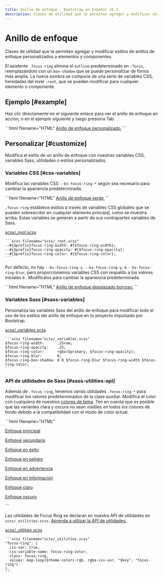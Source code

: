```yaml
---
title: Anillo de enfoque · Bootstrap en Español v5.3
description: Clases de utilidad que te permiten agregar y modificar estilos de anillos de enfoque personalizados a elementos y componentes.
---
```


# Anillo de enfoque

Clases de utilidad que te permiten agregar y modificar estilos de anillos de enfoque personalizados a elementos y componentes.

El asistente `.focus-ring` elimina el `outline` predeterminado en `:focus`, reemplazándolo con un `box-shadow` que se puede personalizar de forma más amplia. La nueva sombra se compone de una serie de variables CSS, heredadas del nivel `:root`, que se pueden modificar para cualquier elemento o componente.

Ejemplo [#example]
-------------------

Haz clic directamente en el siguiente enlace para ver el anillo de enfoque en acción, o en el ejemplo siguiente y luego presiona Tab.

<DemoIframe path="/demos/bootstrap/5.3/helpers/focus-ring/example.html">
    ```html filename="HTML"
    <a href="#" class="d-inline-flex focus-ring py-1 px-2 text-decoration-none border rounded-2">
        Anillo de enfoque personalizado
    </a>
    ```
</DemoIframe>

Personalizar [#customize]
--------------------------

Modifica el estilo de un anillo de enfoque con nuestras variables CSS, variables Sass, utilidades o estilos personalizados.

### Variables CSS [#css-variables]

Modifica las variables CSS `--bs-focus-ring-*` según sea necesario para cambiar la apariencia predeterminada.

<DemoIframe path="/demos/bootstrap/5.3/helpers/focus-ring/css-variables-1.html">
    ```html filename="HTML"
    <a href="#" class="d-inline-flex focus-ring py-1 px-2 text-decoration-none border rounded-2" style="--bs-focus-ring-color: rgba(var(--bs-success-rgb), .25)">
        Anillo de enfoque verde
    </a>
    ```
</DemoIframe>

`.focus-ring` establece estilos a través de variables CSS globales que se pueden sobrescribir en cualquier elemento principal, como se muestra arriba. Estas variables se generan a partir de sus contrapartes variables de Sass.

[scss/_root.scss](https://github.com/twbs/bootstrap/blob/v5.3.2/scss/_root.scss)

    ```scss filename="scss/_root.scss"
    --#{$prefix}focus-ring-width: #{$focus-ring-width};
    --#{$prefix}focus-ring-opacity: #{$focus-ring-opacity};
    --#{$prefix}focus-ring-color: #{$focus-ring-color};
    ```

Por defecto, no hay `--bs-focus-ring-x`, `--bs-focus-ring-y`, o `--bs-focus-ring-blur`, pero proporcionamos variables CSS con respaldo a los valores iniciales `0` . Modifícalos para cambiar la apariencia predeterminada.

<DemoIframe path="/demos/bootstrap/5.3/helpers/focus-ring/css-variables-2.html">
    ```html filename="HTML"
    <a href="#" class="d-inline-flex focus-ring py-1 px-2 text-decoration-none border rounded-2" style="--bs-focus-ring-x: 10px; --bs-focus-ring-y: 10px; --bs-focus-ring-blur: 4px">
        Anillo de enfoque desplazado borroso
    </a>
    ```
</DemoIframe>

### Variables Sass [#sass-variables]

Personaliza las variables Sass del anillo de enfoque para modificar todo el uso de los estilos del anillo de enfoque en tu proyecto impulsado por Bootstrap.

[scss/_variables.scss](https://github.com/twbs/bootstrap/blob/v5.3.2/scss/_variables.scss)

    ```scss filename="scss/_variables.scss"
    $focus-ring-width:      .25rem;
    $focus-ring-opacity:    .25;
    $focus-ring-color:      rgba($primary, $focus-ring-opacity);
    $focus-ring-blur:       0;
    $focus-ring-box-shadow: 0 0 $focus-ring-blur $focus-ring-width $focus-ring-color;
    ```

### API de utilidades de Sass [#sass-utilities-api]

Además de `.focus-ring`, tenemos varias utilidades `.focus-ring-*` para modificar los valores predeterminados de la clase auxiliar. Modifica el color con cualquiera de nuestros [colores de tema](/docs/5.3/customize/color/#theme-colors). Ten en cuenta que es posible que las variantes clara y oscura no sean visibles en todos los colores de fondo debido a la compatibilidad con el modo de color actual.

<DemoIframe path="/demos/bootstrap/5.3/helpers/focus-ring/sass-utilities-api.html">
    ```html filename="HTML"
    <p><a href="#" class="d-inline-flex focus-ring focus-ring-primary py-1 px-2 text-decoration-none border rounded-2">Enfoque principal</a></p>
    <p><a href="#" class="d-inline-flex focus-ring focus-ring-secondary py-1 px-2 text-decoration-none border rounded-2">Enfoque secundario</a></p>
    <p><a href="#" class="d-inline-flex focus-ring focus-ring-success py-1 px-2 text-decoration-none border rounded-2">Enfoque en éxito</a></p>
    <p><a href="#" class="d-inline-flex focus-ring focus-ring-danger py-1 px-2 text-decoration-none border rounded-2">Enfoque en peligro</a></p>
    <p><a href="#" class="d-inline-flex focus-ring focus-ring-warning py-1 px-2 text-decoration-none border rounded-2">Enfoque en advertencia</a></p>
    <p><a href="#" class="d-inline-flex focus-ring focus-ring-info py-1 px-2 text-decoration-none border rounded-2">Enfoque en información</a></p>
    <p><a href="#" class="d-inline-flex focus-ring focus-ring-light py-1 px-2 text-decoration-none border rounded-2">Enfoque claro</a></p>
    <p><a href="#" class="d-inline-flex focus-ring focus-ring-dark py-1 px-2 text-decoration-none border rounded-2">Enfoque oscuro</a></p>
    ```
</DemoIframe>

Las utilidades de Focus Ring se declaran en nuestra API de utilidades en `scss/_utilities.scss`. [Aprenda a utilizar la API de utilidades.](/docs/5.3/utilities/api/#using-the-api)

[scss/_utilities.scss](https://github.com/twbs/bootstrap/blob/v5.3.2/scss/_utilities.scss)

    ```scss filename="scss/_utilities.scss"
    "focus-ring": (
      css-var: true,
      css-variable-name: focus-ring-color,
      class: focus-ring,
      values: map-loop($theme-colors-rgb, rgba-css-var, "$key", "focus-ring")
    ),
    ```